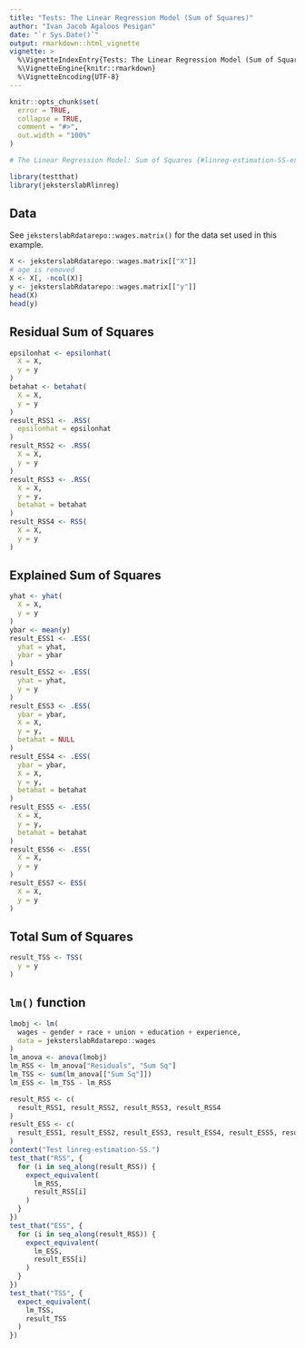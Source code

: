 ```yaml
---
title: "Tests: The Linear Regression Model (Sum of Squares)"
author: "Ivan Jacob Agaloos Pesigan"
date: "`r Sys.Date()`"
output: rmarkdown::html_vignette
vignette: >
  %\VignetteIndexEntry{Tests: The Linear Regression Model (Sum of Squares)}
  %\VignetteEngine{knitr::rmarkdown}
  %\VignetteEncoding{UTF-8}
---
```



```r
knitr::opts_chunk$set(
  error = TRUE,
  collapse = TRUE,
  comment = "#>",
  out.width = "100%"
)
```




```r
# The Linear Regression Model: Sum of Squares {#linreg-estimation-SS-example}
```



```r
library(testthat)
library(jeksterslabRlinreg)
```


## Data

See `jeksterslabRdatarepo::wages.matrix()` for the data set used in this example.


```r
X <- jeksterslabRdatarepo::wages.matrix[["X"]]
# age is removed
X <- X[, -ncol(X)]
y <- jeksterslabRdatarepo::wages.matrix[["y"]]
head(X)
head(y)
```


## Residual Sum of Squares


```r
epsilonhat <- epsilonhat(
  X = X,
  y = y
)
betahat <- betahat(
  X = X,
  y = y
)
result_RSS1 <- .RSS(
  epsilonhat = epsilonhat
)
result_RSS2 <- .RSS(
  X = X,
  y = y
)
result_RSS3 <- .RSS(
  X = X,
  y = y,
  betahat = betahat
)
result_RSS4 <- RSS(
  X = X,
  y = y
)
```


## Explained Sum of Squares


```r
yhat <- yhat(
  X = X,
  y = y
)
ybar <- mean(y)
result_ESS1 <- .ESS(
  yhat = yhat,
  ybar = ybar
)
result_ESS2 <- .ESS(
  yhat = yhat,
  y = y
)
result_ESS3 <- .ESS(
  ybar = ybar,
  X = X,
  y = y,
  betahat = NULL
)
result_ESS4 <- .ESS(
  ybar = ybar,
  X = X,
  y = y,
  betahat = betahat
)
result_ESS5 <- .ESS(
  X = X,
  y = y,
  betahat = betahat
)
result_ESS6 <- .ESS(
  X = X,
  y = y
)
result_ESS7 <- ESS(
  X = X,
  y = y
)
```


## Total Sum of Squares


```r
result_TSS <- TSS(
  y = y
)
```


## `lm()` function


```r
lmobj <- lm(
  wages ~ gender + race + union + education + experience,
  data = jeksterslabRdatarepo::wages
)
lm_anova <- anova(lmobj)
lm_RSS <- lm_anova["Residuals", "Sum Sq"]
lm_TSS <- sum(lm_anova[["Sum Sq"]])
lm_ESS <- lm_TSS - lm_RSS
```




```r
result_RSS <- c(
  result_RSS1, result_RSS2, result_RSS3, result_RSS4
)
result_ESS <- c(
  result_ESS1, result_ESS2, result_ESS3, result_ESS4, result_ESS5, result_ESS6, result_ESS7
)
context("Test linreg-estimation-SS.")
test_that("RSS", {
  for (i in seq_along(result_RSS)) {
    expect_equivalent(
      lm_RSS,
      result_RSS[i]
    )
  }
})
test_that("ESS", {
  for (i in seq_along(result_RSS)) {
    expect_equivalent(
      lm_ESS,
      result_ESS[i]
    )
  }
})
test_that("TSS", {
  expect_equivalent(
    lm_TSS,
    result_TSS
  )
})
```

